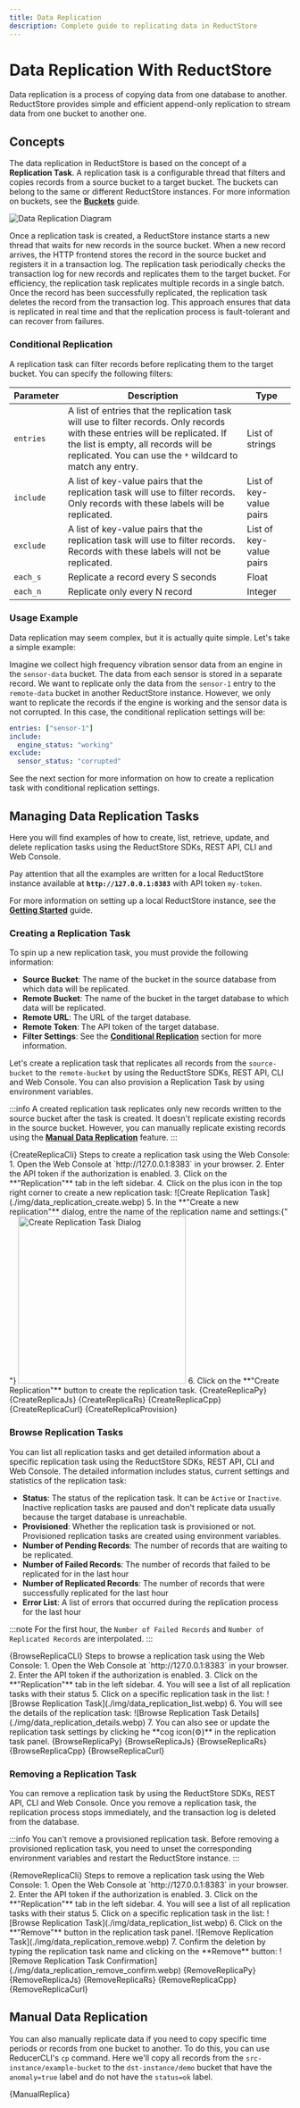 ```yaml
---
title: Data Replication
description: Complete guide to replicating data in ReductStore
---
```



<head>
  <link
    rel="canonical"
    href="https://www.reduct.store/docs/guides/data-replication"
  />
</head>

# Data Replication With ReductStore

Data replication is a process of copying data from one database to another. ReductStore provides simple and efficient append-only replication to stream data from one bucket to another one.

## Concepts

The data replication in ReductStore is based on the concept of a **Replication Task**. A replication task is a configurable thread that filters and copies records from a source bucket to a target bucket. The buckets can belong to the same or different ReductStore instances. For more information on buckets, see the **[Buckets](/docs/guides/buckets.mdx)** guide.

![Data Replication Diagram](./img/data_replication_diagram.svg)

Once a replication task is created, a ReductStore instance starts a new thread that waits for new records in the source bucket.
When a new record arrives, the HTTP frontend stores the record in the source bucket and registers it in a transaction log. The replication task periodically checks the transaction log for new records and replicates them to the target bucket.
For efficiency, the replication task replicates multiple records in a single batch.
Once the record has been successfully replicated, the replication task deletes the record from the transaction log.
This approach ensures that data is replicated in real time and that the replication process is fault-tolerant and can recover from failures.

### Conditional Replication

A replication task can filter records before replicating them to the target bucket. You can specify the following filters:

| Parameter | Description                                                                                                                                                                                                                        | Type                    |
| --------- | ---------------------------------------------------------------------------------------------------------------------------------------------------------------------------------------------------------------------------------- | ----------------------- |
| `entries` | A list of entries that the replication task will use to filter records. Only records with these entries will be replicated. If the list is empty, all records will be replicated. You can use the `*` wildcard to match any entry. | List of strings         |
| `include` | A list of key-value pairs that the replication task will use to filter records. Only records with these labels will be replicated.                                                                                                 | List of key-value pairs |
| `exclude` | A list of key-value pairs that the replication task will use to filter records. Records with these labels will not be replicated.                                                                                                  | List of key-value pairs |
| `each_s`  | Replicate a record every S seconds                                                                                                                                                                                                 | Float                   |
| `each_n`  | Replicate only every N record                                                                                                                                                                                                      | Integer                 |

### Usage Example

Data replication may seem complex, but it is actually quite simple. Let's take a simple example:

Imagine we collect high frequency vibration sensor data from an engine in the `sensor-data` bucket.
The data from each sensor is stored in a separate record.
We want to replicate only the data from the `sensor-1` entry to the `remote-data` bucket in another ReductStore instance.
However, we only want to replicate the records if the engine is working and the sensor data is not corrupted.
In this case, the conditional replication settings will be:

```yaml
entries: ["sensor-1"]
include:
  engine_status: "working"
exclude:
  sensor_status: "corrupted"
```

See the next section for more information on how to create a replication task with conditional replication settings.

## Managing Data Replication Tasks

Here you will find examples of how to create, list, retrieve, update, and delete replication tasks using the ReductStore SDKs, REST API, CLI and Web Console.

Pay attention that all the examples are written for a local ReductStore instance available at **`http://127.0.0.1:8383`** with API token `my-token`.

For more information on setting up a local ReductStore instance, see the **[Getting Started](/docs/getting-started/index.mdx)** guide.

### Creating a Replication Task

To spin up a new replication task, you must provide the following information:

- **Source Bucket**: The name of the bucket in the source database from which data will be replicated.
- **Remote Bucket**: The name of the bucket in the target database to which data will be replicated.
- **Remote URL**: The URL of the target database.
- **Remote Token**: The API token of the target database.
- **Filter Settings**: See the **[Conditional Replication](#conditional-replication)** section for more information.

Let's create a replication task that replicates all records from the `source-bucket` to the `remote-bucket` by using
the ReductStore SDKs, REST API, CLI and Web Console. You can also provision a Replication Task by using environment variables.

:::info
A created replication task replicates only new records written to the source bucket after the task is created. It doesn't replicate existing records in the source bucket.
However, you can manually replicate existing records using the **[Manual Data Replication](#manual-data-replication)** feature.
:::


<Tabs>
  <TabItem value="CLI">
    <CodeBlock language="bash">{CreateReplicaCli}</CodeBlock>
  </TabItem>
  <TabItem value="Web Console">
    Steps to create a replication task using the Web Console: 1. Open the Web
    Console at `http://127.0.0.1:8383` in your browser. 2. Enter the API token
    if the authorization is enabled. 3. Click on the **"Replication"** tab in
    the left sidebar. 4. Click on the plus icon in the top right corner to
    create a new replication task: ![Create Replication
    Task](./img/data_replication_create.webp) 5. In the **"Create a new
    replication"** dialog, entre the name of the replication name and settings:{" "}
    <img
      src={
        require("./img/data_replication_settings.webp").default
      }
      alt="Create Replication Task Dialog"
      width="300"
    />
    6. Click on the **"Create Replication"** button to create the replication
    task.
  </TabItem>
  <TabItem value="Python">
    <CodeBlock language="python">{CreateReplicaPy}</CodeBlock>
  </TabItem>
  <TabItem value="JavaScript">
    <CodeBlock language="javascript">{CreateReplicaJs}</CodeBlock>
  </TabItem>
  <TabItem value="Rust">
    <CodeBlock language="rust">{CreateReplicaRs}</CodeBlock>
  </TabItem>
  <TabItem value="C++">
    <CodeBlock language="cpp">{CreateReplicaCpp}</CodeBlock>
  </TabItem>
  <TabItem value="cURL">
    <CodeBlock language="bash">{CreateReplicaCurl}</CodeBlock>
  </TabItem>
  <TabItem value="Provisioning">
    <CodeBlock language="yaml">{CreateReplicaProvision}</CodeBlock>
  </TabItem>
</Tabs>

### Browse Replication Tasks

You can list all replication tasks and get detailed information about a specific replication task using the ReductStore SDKs, REST API, CLI and Web Console.
The detailed information includes status, current settings and statistics of the replication task:

- **Status**: The status of the replication task. It can be `Active` or `Inactive`. Inactive replication tasks are paused and don't replicate data usually because the target database is unreachable.
- **Provisioned**: Whether the replication task is provisioned or not. Provisioned replication tasks are created using environment variables.
- **Number of Pending Records**: The number of records that are waiting to be replicated.
- **Number of Failed Records**: The number of records that failed to be replicated for in the last hour
- **Number of Replicated Records**: The number of records that were successfully replicated for the last hour
- **Error List**: A list of errors that occurred during the replication process for the last hour

:::note
For the first hour, the `Number of Failed Records` and `Number of Replicated Records` are interpolated.
:::


<Tabs>
  <TabItem value="CLI">
    <CodeBlock language="bash">{BrowseReplicaCLI}</CodeBlock>
  </TabItem>
  <TabItem value="Web Console">
    Steps to browse a replication task using the Web Console: 1. Open the Web
    Console at `http://127.0.0.1:8383` in your browser. 2. Enter the API token
    if the authorization is enabled. 3. Click on the **"Replication"** tab in
    the left sidebar. 4. You will see a list of all replication tasks with their
    status 5. Click on a specific replication task in the list: ![Browse
    Replication Task](./img/data_replication_list.webp) 6. You will see the
    details of the replication task: ![Browse Replication Task
    Details](./img/data_replication_details.webp) 7. You can also see or update
    the replication task settings by clicking he **cog icon(⚙️)** in the
    replication task panel.
  </TabItem>
  <TabItem value="Python">
    <CodeBlock language="python">{BrowseReplicaPy}</CodeBlock>
  </TabItem>
  <TabItem value="JavaScript">
    <CodeBlock language="javascript">{BrowseReplicaJs}</CodeBlock>
  </TabItem>
  <TabItem value="Rust">
    <CodeBlock language="rust">{BrowseReplicaRs}</CodeBlock>
  </TabItem>
  <TabItem value="C++">
    <CodeBlock language="cpp">{BrowseReplicaCpp}</CodeBlock>
  </TabItem>
  <TabItem value="cURL">
    <CodeBlock language="bash">{BrowseReplicaCurl}</CodeBlock>
  </TabItem>
</Tabs>

### Removing a Replication Task

You can remove a replication task by using the ReductStore SDKs, REST API, CLI and Web Console. Once you remove a replication task, the replication process stops immediately, and the transaction log is deleted from the database.

:::info
You can't remove a provisioned replication task. Before removing a provisioned replication task, you need to
unset the corresponding environment variables and restart the ReductStore instance.
:::


<Tabs>
  <TabItem value="CLI">
    <CodeBlock language="bash">{RemoveReplicaCli}</CodeBlock>
  </TabItem>
  <TabItem value="Web Console">
    Steps to remove a replication task using the Web Console: 1. Open the Web
    Console at `http://127.0.0.1:8383` in your browser. 2. Enter the API token
    if the authorization is enabled. 3. Click on the **"Replication"** tab in
    the left sidebar. 4. You will see a list of all replication tasks with their
    status 5. Click on a specific replication task in the list: ![Browse
    Replication Task](./img/data_replication_list.webp) 6. Click on the
    **"Remove"** button in the replication task panel. ![Remove Replication
    Task](./img/data_replication_remove.webp) 7. Confirm the deletion by typing
    the replication task name and clicking on the **Remove** button: ![Remove
    Replication Task Confirmation](./img/data_replication_remove_confirm.webp)
  </TabItem>
  <TabItem value="Python">
    <CodeBlock language="python">{RemoveReplicaPy}</CodeBlock>
  </TabItem>
  <TabItem value="JavaScript">
    <CodeBlock language="javascript">{RemoveReplicaJs}</CodeBlock>
  </TabItem>
  <TabItem value="Rust">
    <CodeBlock language="rust">{RemoveReplicaRs}</CodeBlock>
  </TabItem>
  <TabItem value="C++">
    <CodeBlock language="cpp">{RemoveReplicaCpp}</CodeBlock>
  </TabItem>
  <TabItem value="cURL">
    <CodeBlock language="bash">{RemoveReplicaCurl}</CodeBlock>
  </TabItem>
</Tabs>

## Manual Data Replication

You can also manually replicate data if you need to copy specific time periods or records from one bucket to another.
To do this, you can use ReducerCLI's `cp` command. Here we'll copy all records from the `src-instance/example-bucket` to the `dst-instance/demo` bucket that have the `anomaly=true` label and do not have the `status=ok` label.


<Tabs>
  <TabItem value="CLI">
    <CodeBlock language="bash">{ManualReplica}</CodeBlock>
  </TabItem>
</Tabs>

